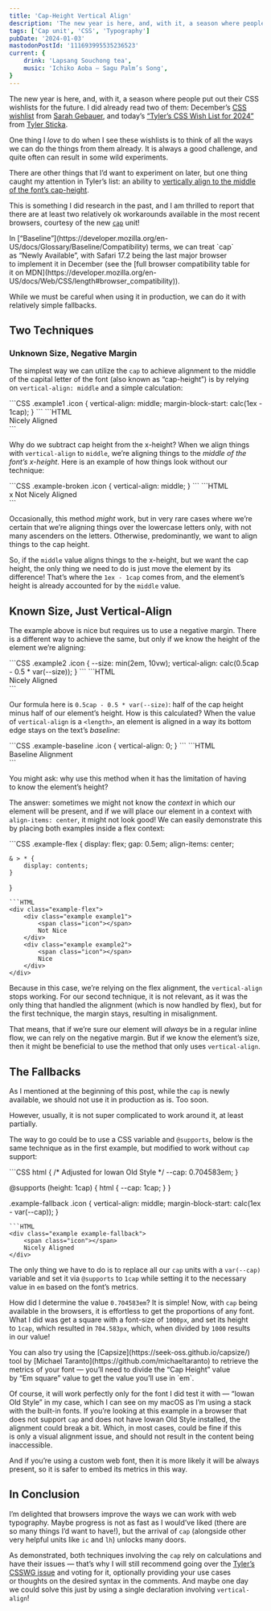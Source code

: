 ```yaml
---
title: 'Cap-Height Vertical Align'
description: 'The new year is here, and, with it, a season where people put out their CSS wishlists for the future. I did already read two of them: December’s CSS wishlist from Sarah Gebauer, and today’s “Tyler’s CSS Wish List for 2024” from Tyler Sticka. One thing caught my attention in Tyler’s list: an ability to vertically align to the middle of the font’s cap-height. I am thrilled to report that there are at least two relatively ok workarounds available in the most recent browsers, courtesy of the new `cap` unit!'
tags: ['Cap unit', 'CSS', 'Typography']
pubDate: '2024-01-03'
mastodonPostId: '111693995535236523'
current: {
	drink: 'Lapsang Souchong tea',
	music: 'Ichiko Aoba — Sagu Palm’s Song',
}
---
```



The new year is here, and, with it, a season where people put out their CSS wishlists for the future.
I did already read two of them: December’s [CSS wishlist](https://www.sarahgebauer.com/post/day-25-css-wishlist/) from [Sarah Gebauer](https://www.sarahgebauer.com/), and today’s [“Tyler’s CSS Wish List for 2024”](https://cloudfour.com/thinks/tylers-css-wish-list-for-2024/) from [Tyler Sticka](https://tylersticka.com/).

One thing I _love_ to do when I see these wishlists is to think of all the ways we can do the things from them already. It is always a good challenge, and quite often can result in some wild experiments.

There are other things that I’d want to experiment on later, but one thing caught my attention in Tyler’s list: an ability to [vertically align to the middle of the font’s cap-height](https://github.com/w3c/csswg-drafts/issues/4707).

This is something I did research in the past, and I am thrilled to report that there are at least two relatively ok workarounds available in the most recent browsers, courtesy of the new [`cap`](https://drafts.csswg.org/css-values/#cap) unit!

<aside class="warning">
In [“Baseline”](https://developer.mozilla.org/en-US/docs/Glossary/Baseline/Compatibility) terms, we can treat `cap` as “Newly Available”, with Safari 17.2 being the last major browser to implement it in December (see the [full browser compatibility table for it on MDN](https://developer.mozilla.org/en-US/docs/Web/CSS/length#browser_compatibility)).

While we must be careful when using it in production, we can do it with relatively simple fallbacks.
</aside>

## Two Techniques

### Unknown Size, Negative Margin

The simplest way we can utilize the `cap` to achieve alignment to the middle of the capital letter of the font (also known as “cap-height”) is by relying on `vertical-align: middle` and a simple calculation:

<style>{`
.example {
	font-size: min(2em, 9vw);
}
.example,
.example-flex {
	padding: min(0.5em, 2.5vw);
}
.icon {
	display: inline-block;
	height: var(--size, min(2em, 10vw));
	aspect-ratio: 1;
	overflow: hidden;
	resize: vertical;
	background: var(--PINK)
}
`}</style>

<LiveExample class="require-cap" caption="A live example showing a pink square centered over the font’s cap height. Resizing the square shows how the alignment stays the same." shouldHideHTML>
```CSS
.example1 .icon {
	vertical-align: middle;
	margin-block-start: calc(1ex - 1cap);
}
```
```HTML
<div class="example example1">
	<span class="icon"></span>
	Nicely Aligned
</div>
```
</LiveExample>

Why do we subtract cap height from the x-height? When we align things with `vertical-align` to `middle`, we’re aligning things to the _middle of the font’s x-height_. Here is an example of how things look without our technique:

<LiveExample class="require-cap" caption="A live example showing a pink square centered over the font’s x-height. We can see that it aligns with the “x” letter, but does not with the capitalized text alongside." shouldHideHTML>
```CSS
.example-broken .icon {
	vertical-align: middle;
}
```
```HTML
<div class="example example-broken">
	x
	<span class="icon"></span>
	Not Nicely Aligned
</div>
```
</LiveExample>

Occasionally, this method _might_ work, but in very rare cases where we’re certain that we’re aligning things over the lowercase letters only, with not many ascenders on the letters. Otherwise, predominantly, we want to align things to the cap height.

So, if the `middle` value aligns things to the x-height, but we want the cap height, the only thing we need to do is just move the element by its difference! That’s where the `1ex - 1cap` comes from, and the element’s height is already accounted for by the `middle` value.

## Known Size, Just Vertical-Align

The example above is nice but requires us to use a negative margin. There is a different way to achieve the same, but only if we know the height of the element we’re aligning:

<LiveExample class="require-cap" caption="A live example showing a pink square centered over the font’s cap height. Resizing the square shows that only the initial height works and the element is misaligned when we change the height without adjusting the corresponding CSS variable." shouldHideHTML>
```CSS
.example2 .icon {
	--size: min(2em, 10vw);
	vertical-align: calc(0.5cap - 0.5 * var(--size));
}
```
```HTML
<div class="example example2">
	<span class="icon"></span>
	Nicely Aligned
</div>
```
</LiveExample>

Our formula here is `0.5cap - 0.5 * var(--size)`: half of the cap height minus half of our element’s height. How is this calculated? When the value of `vertical-align` is a `<length>`, an element is aligned in a way its bottom edge stays on the text’s _baseline_:

<LiveExample class="require-cap" caption="A live example showing a pink square aligned over the font’s baseline. Resizing the square shows how it stays on the baseline regardless of the size." shouldHideHTML>
```CSS
.example-baseline .icon {
	vertical-align: 0;
}
```
```HTML
<div class="example example-baseline">
	<span class="icon"></span>
	Baseline Alignment
</div>
```
</LiveExample>

You might ask: why use this method when it has the limitation of having to know the element’s height?

The answer: sometimes we might not know the _context_ in which our element will be present, and if we will place our element in a context with `align-items: center`, it might not look good! We can easily demonstrate this by placing both examples inside a flex context:

<LiveExample class="require-cap" caption="A live example showing two pink squares, where the first one is not aligned nicely.">
```CSS
.example-flex {
	display: flex;
	gap: 0.5em;
	align-items: center;

	& > * {
		display: contents;
	}
}
```
```HTML
<div class="example-flex">
	<div class="example example1">
		<span class="icon"></span>
		Not Nice
	</div>
	<div class="example example2">
		<span class="icon"></span>
		Nice
	</div>
</div>
```
</LiveExample>

Because in this case, we’re relying on the flex alignment, the `vertical-align` stops working. For our second technique, it is not relevant, as it was the only thing that handled the alignment (which is now handled by flex), but for the first technique, the margin stays, resulting in misalignment.

That means, that if we’re sure our element will _always_ be in a regular inline flow, we can rely on the negative margin. But if we know the element’s size, then it might be beneficial to use the method that only uses `vertical-align`.

## The Fallbacks

As I mentioned at the beginning of this post, while the `cap` is newly available, we should not use it in production as is. Too soon.

However, usually, it is not super complicated to work around it, at least partially.

The way to go could be to use a CSS variable and `@supports`, below is the same technique as in the first example, but modified to work without `cap` support:

<LiveExample caption="A live example showing a pink square centered over the font’s cap height. Resizing the square shows how the alignment stays the same." shouldHideHTML>
```CSS
html {
	/* Adjusted for Iowan Old Style */
	--cap: 0.704583em;
}

@supports (height: 1cap) {
	html {
		--cap: 1cap;
	}
}

.example-fallback .icon {
	vertical-align: middle;
	margin-block-start: calc(1ex - var(--cap));
}
```
```HTML
<div class="example example-fallback">
	<span class="icon"></span>
	Nicely Aligned
</div>
```
</LiveExample>

The only thing we have to do is to replace all our `cap` units with a `var(--cap)` variable and set it via `@supports` to `1cap` while setting it to the necessary value in `em` based on the font’s metrics.

How did I determine the value `0.704583em`? It is simple! Now, with `cap` being available in the browsers, it is effortless to get the proportions of any font. What I did was get a square with a font-size of `1000px`, and set its height to `1cap`, which resulted in `704.583px`, which, when divided by `1000` results in our value!

<aside>
You can also try using the [Capsize](https://seek-oss.github.io/capsize/) tool by [Michael Taranto](https://github.com/michaeltaranto) to retrieve the metrics of your font — you’ll need to divide the “Cap Height” value by “Em square” value to get the value you’ll use in `em`.
</aside>

Of course, it will work perfectly only for the font I did test it with — “Iowan Old Style” in my case, which I can see on my macOS as I’m using a stack with the built-in fonts. If you’re looking at this example in a browser that does not support `cap` and does not have Iowan Old Style installed, the alignment could break a bit. Which, in most cases, could be fine if this is only a visual alignment issue, and should not result in the content being inaccessible.

And if you’re using a custom web font, then it is more likely it will be always present, so it is safer to embed its metrics in this way.

## In Conclusion

I’m delighted that browsers improve the ways we can work with web typography. Maybe progress is not as fast as I would’ve liked (there are so many things I’d want to have!), but the arrival of `cap` (alongside other very helpful units like `ic` and `lh`) unlocks many doors.

As demonstrated, both techniques involving the `cap` rely on calculations and have their issues — that’s why I will still recommend going over the [Tyler’s CSSWG issue](https://github.com/w3c/csswg-drafts/issues/4707) and voting for it, optionally providing your use cases or thoughts on the desired syntax in the comments. And maybe one day we could solve this just by using a single declaration involving `vertical-align`!
